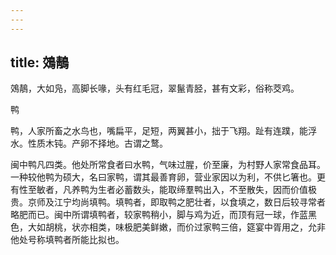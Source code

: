 ```yaml
---
---
---
```

title: 鵁鶄
---



鵁鶄，大如凫，高脚长喙，头有红毛冠，翠鬣青胫，甚有文彩，俗称茭鸡。

鸭

鸭，人家所畜之水鸟也，嘴扁平，足短，两翼甚小，拙于飞翔。趾有连蹼，能浮水。性质木钝。产卵不择地。古谓之鹜。

闽中鸭凡四类。他处所常食者曰水鸭，气味过腥，价至廉，为村野人家常食品耳。一种较他鸭为硕大，名曰家鸭，谓其最善育卵，营业家因以为利，不供匕箸也。更有性至敏者，凡养鸭为生者必蓄数头，能取缔羣鸭出入，不至散失，因而价值极贵。京师及江宁均尚填鸭。填鸭者，即取鸭之肥壮者，以食填之，数日后较寻常者略肥而已。闽中所谓填鸭者，较家鸭稍小，脚与鸡为近，而顶有冠一球，作蓝黑色，大如胡桃，状亦相类，味极肥美鲜嫩，而价过家鸭三倍，筵宴中胥用之，允非他处号称填鸭者所能比拟也。